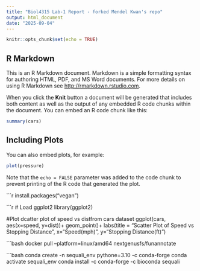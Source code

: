 ```yaml
---
title: "Biol4315 Lab-1 Report - forked Mendel Kwan's repo"
output: html_document
date: "2025-09-04"
---
```


```r
knitr::opts_chunk$set(echo = TRUE)
```

## R Markdown

This is an R Markdown document. Markdown is a simple formatting syntax for authoring HTML, PDF, and MS Word documents. For more details on using R Markdown see <http://rmarkdown.rstudio.com>.

When you click the **Knit** button a document will be generated that includes both content as well as the output of any embedded R code chunks within the document. You can embed an R code chunk like this:

```r
summary(cars)
```

## Including Plots

You can also embed plots, for example:

```r
plot(pressure)
```

Note that the `echo = FALSE` parameter was added to the code chunk to prevent printing of the R code that generated the plot.

```r
install.packages("vegan")

```r
# Load ggplot2
library(ggplot2)

#Plot dcatter plot of speed vs distfrom cars dataset
ggplot(cars, aes(x=speed, y=dist))+
  geom_point()+
  labs(title = "Scatter Plot of Speed vs Stopping Distance",
       x="Speed(mph)",
       y="Stopping Distance(ft)")

```bash
docker pull --platform=linux/amd64 nextgenusfs/funannotate

```bash
conda create -n sequali_env
pythone=3.10 -c conda-forge
conda activate sequali_env
conda install -c conda-forge -c bioconda sequali

